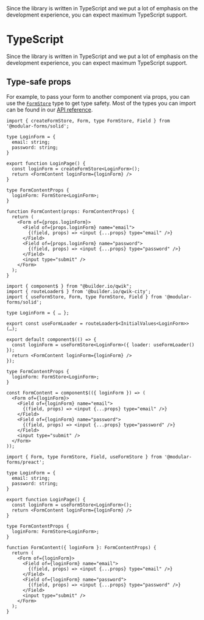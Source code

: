 
<Title>TypeScript</Title>
<Description>
  Since the library is written in TypeScript and we put a lot of emphasis on the
  development experience, you can expect maximum TypeScript support.
</Description>

# TypeScript

Since the library is written in TypeScript and we put a lot of emphasis on the development experience, you can expect maximum TypeScript support.

## Type-safe props

For example, to pass your form to another component via props, you can use the <A href="../../api/FormStore">`FormStore`</A> type to get type safety. Most of the types you can import can be found in our <A href="../../api">API reference</A>.

<Solid block>

```tsx
import { createFormStore, Form, type FormStore, Field } from '@modular-forms/solid';

type LoginForm = {
  email: string;
  password: string;
}

export function LoginPage() {
  const loginForm = createFormStore<LoginForm>();
  return <FormContent loginForm={loginForm} />
}

type FormContentProps {
  loginForm: FormStore<LoginForm>;
}

function FormContent(props: FormContentProps) {
  return (
    <Form of={props.loginForm}>
      <Field of={props.loginForm} name="email">
        {(field, props) => <input {...props} type="email" />}
      </Field>
      <Field of={props.loginForm} name="password">
        {(field, props) => <input {...props} type="password" />}
      </Field>
      <input type="submit" />
    </Form>
  );
}
```

</Solid>

<Qwik block>

```tsx
import { component$ } from "@builder.io/qwik";
import { routeLoader$ } from '@builder.io/qwik-city';
import { useFormStore, Form, type FormStore, Field } from '@modular-forms/solid';

type LoginForm = { … };

export const useFormLoader = routeLoader$<InitialValues<LoginForm>>(…);

export default component$(() => {
  const loginForm = useFormStore<LoginForm>({ loader: useFormLoader() });
  return <FormContent loginForm={loginForm} />
});

type FormContentProps {
  loginForm: FormStore<LoginForm>;
}

const FormContent = component$(({ loginForm }) => (
  <Form of={loginForm}>
    <Field of={loginForm} name="email">
      {(field, props) => <input {...props} type="email" />}
    </Field>
    <Field of={loginForm} name="password">
      {(field, props) => <input {...props} type="password" />}
    </Field>
    <input type="submit" />
  </Form>
));
```

</Qwik>

<Preact block>

```tsx
import { Form, type FormStore, Field, useFormStore } from '@modular-forms/preact';

type LoginForm = {
  email: string;
  password: string;
}

export function LoginPage() {
  const loginForm = useFormStore<LoginForm>();
  return <FormContent loginForm={loginForm} />
}

type FormContentProps {
  loginForm: FormStore<LoginForm>;
}

function FormContent({ loginForm }: FormContentProps) {
  return (
    <Form of={loginForm}>
      <Field of={loginForm} name="email">
        {(field, props) => <input {...props} type="email" />}
      </Field>
      <Field of={loginForm} name="password">
        {(field, props) => <input {...props} type="password" />}
      </Field>
      <input type="submit" />
    </Form>
  );
}
```

</Preact>
